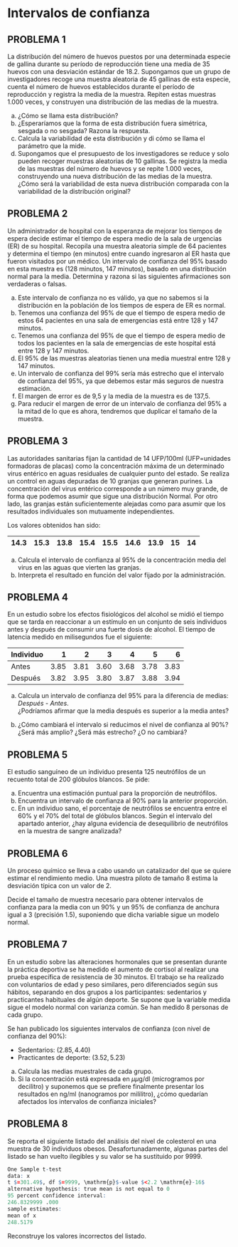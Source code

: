 # Intervalos de confianza

## PROBLEMA 1

La distribución del número de huevos puestos por una determinada especie de gallina durante su período de reproducción tiene una media de 35 huevos con una desviación estándar de 18.2. Supongamos que un grupo de investigadores recoge una muestra aleatoria de 45 gallinas de esta especie, cuenta el número de huevos establecidos durante el período de reproducción y registra la media de la muestra. Repiten estas muestras 1.000 veces, y construyen una distribución de las medias de la muestra.

a) ¿Cómo se llama esta distribución?  
b) ¿Esperaríamos que la forma de esta distribución fuera simétrica, sesgada o no sesgada? Razona la respuesta.  
c) Calcula la variabilidad de esta distribución y di cómo se llama el parámetro que la mide.  
d) Supongamos que el presupuesto de los investigadores se reduce y solo pueden recoger muestras aleatorias de 10 gallinas. Se registra la media de las muestras del número de huevos y se repite 1.000 veces, construyendo una nueva distribución de las medias de la muestra. ¿Cómo será la variabilidad de esta nueva distribución comparada con la variabilidad de la distribución original?

## PROBLEMA 2

Un administrador de hospital con la esperanza de mejorar los tiempos de espera decide estimar el tiempo de espera medio de la sala de urgencias (ER) de su hospital. Recopila una muestra aleatoria simple de 64 pacientes y determina el tiempo (en minutos) entre cuando ingresaron al ER hasta que fueron visitados por un médico. Un intervalo de confianza del 95% basado en esta muestra es (128 minutos, 147 minutos), basado en una distribución normal para la media. Determina y razona si las siguientes afirmaciones son verdaderas o falsas.

a) Este intervalo de confianza no es válido, ya que no sabemos si la distribución en la población de los tiempos de espera de ER es normal.  
b) Tenemos una confianza del 95% de que el tiempo de espera medio de estos 64 pacientes en una sala de emergencias está entre 128 y 147 minutos.  
c) Tenemos una confianza del 95% de que el tiempo de espera medio de todos los pacientes en la sala de emergencias de este hospital está entre 128 y 147 minutos.  
d) El 95% de las muestras aleatorias tienen una media muestral entre 128 y 147 minutos.  
e) Un intervalo de confianza del 99% sería más estrecho que el intervalo de confianza del 95%, ya que debemos estar más seguros de nuestra estimación.  
f) El margen de error es de 9,5 y la media de la muestra es de 137,5.  
g) Para reducir el margen de error de un intervalo de confianza del 95% a la mitad de lo que es ahora, tendremos que duplicar el tamaño de la muestra.

## PROBLEMA 3

Las autoridades sanitarias fijan la cantidad de 14 UFP/100ml (UFP=unidades formadoras de placas) como la concentración máxima de un determinado virus entérico en aguas residuales de cualquier punto del estado. Se realiza un control en aguas depuradas de 10 granjas que generan purines. La concentración del virus entérico corresponde a un número muy grande, de forma que podemos asumir que sigue una distribución Normal. Por otro lado, las granjas están suficientemente alejadas como para asumir que los resultados individuales son mutuamente independientes.

Los valores obtenidos han sido:

| 14.3 | 15.3 | 13.8 | 15.4 | 15.5 | 14.6 | 13.9 | 15 | 14 |
| :--- | :--- | :--- | :--- | :--- | :--- | :--- | :--- | :--- |

a) Calcula el intervalo de confianza al 95% de la concentración media del virus en las aguas que vierten las granjas.  
b) Interpreta el resultado en función del valor fijado por la administración.

## PROBLEMA 4

En un estudio sobre los efectos fisiológicos del alcohol se midió el tiempo que se tarda en reaccionar a un estímulo en un conjunto de seis individuos antes y después de consumir una fuerte dosis de alcohol. El tiempo de latencia medido en milisegundos fue el siguiente:

| Individuo | 1 | 2 | 3 | 4 | 5 | 6 |
| :--- | ---: | ---: | ---: | ---: | ---: | ---: |
| Antes | 3.85 | 3.81 | 3.60 | 3.68 | 3.78 | 3.83 |
| Después | 3.82 | 3.95 | 3.80 | 3.87 | 3.88 | 3.94 |

a) Calcula un intervalo de confianza del 95% para la diferencia de medias: _Después - Antes_.  
¿Podríamos afirmar que la media después es superior a la media antes?  

b) ¿Cómo cambiará el intervalo si reducimos el nivel de confianza al 90%?  
¿Será más amplio? ¿Será más estrecho? ¿O no cambiará?

## PROBLEMA 5

El estudio sanguíneo de un individuo presenta 125 neutrófilos de un recuento total de 200 glóbulos blancos. Se pide:

a) Encuentra una estimación puntual para la proporción de neutrófilos.  
b) Encuentra un intervalo de confianza al 90% para la anterior proporción.  
c) En un individuo sano, el porcentaje de neutrófilos se encuentra entre el 60% y el 70% del total de glóbulos blancos. Según el intervalo del apartado anterior, ¿hay alguna evidencia de desequilibrio de neutrófilos en la muestra de sangre analizada?

## PROBLEMA 6

Un proceso químico se lleva a cabo usando un catalizador del que se quiere estimar el rendimiento medio. Una muestra piloto de tamaño 8 estima la desviación típica con un valor de 2.

Decide el tamaño de muestra necesario para obtener intervalos de confianza para la media con un 90% y un 95% de confianza de anchura igual a 3 (precisión 1.5), suponiendo que dicha variable sigue un modelo normal.

## PROBLEMA 7

En un estudio sobre las alteraciones hormonales que se presentan durante la práctica deportiva se ha medido el aumento de cortisol al realizar una prueba específica de resistencia de 30 minutos. El trabajo se ha realizado con voluntarios de edad y peso similares, pero diferenciados según sus hábitos, separando en dos grupos a los participantes: sedentarios y practicantes habituales de algún deporte. Se supone que la variable medida sigue el modelo normal con varianza común. Se han medido 8 personas de cada grupo.

Se han publicado los siguientes intervalos de confianza (con nivel de confianza del 90%):

- Sedentarios: $(2.85,4.40)$  
- Practicantes de deporte: $(3.52,5.23)$  

a) Calcula las medias muestrales de cada grupo.  
b) Si la concentración está expresada en $\mu \mu \mathrm{g} / \mathrm{dl}$ (microgramos por decilitro) y suponemos que se prefiere finalmente presentar los resultados en $\mathrm{ng} / \mathrm{ml}$ (nanogramos por mililitro), ¿cómo quedarían afectados los intervalos de confianza iniciales?

## PROBLEMA 8

Se reporta el siguiente listado del análisis del nivel de colesterol en una muestra de 30 individuos obesos. Desafortunadamente, algunas partes del listado se han vuelto ilegibles y su valor se ha sustituido por 9999.

```r

One Sample t-test
data: x
t $=301.49$, df $=9999, \mathrm{p}$-value $<2.2 \mathrm{e}-16$
alternative hypothesis: true mean is not equal to 0
95 percent confidence interval:
246.8329999 .000
sample estimates:
mean of x
248.5179
```

Reconstruye los valores incorrectos del listado.
